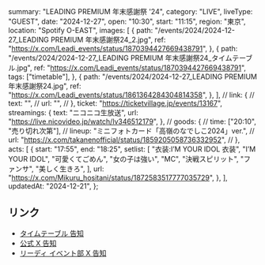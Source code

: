   summary: "LEADING PREMIUM 年末感謝祭 '24",
  category: "LIVE",
  liveType: "GUEST",
  date: "2024-12-27",
  open: "10:30",
  start: "11:15",
  region: "東京",
  location: "Spotify O-EAST",
  images: [
    {
      path: "/events/2024/2024-12-27_LEADING PREMIUM 年末感謝祭24_2.jpg",
      ref: "https://x.com/Leadi_events/status/1870394427669438791",
    },
    {
      path: "/events/2024/2024-12-27_LEADING PREMIUM 年末感謝祭24_タイムテーブル.jpg",
      ref: "https://x.com/Leadi_events/status/1870394427669438791",
      tags: ["timetable"],
    },
    {
      path: "/events/2024/2024-12-27_LEADING PREMIUM 年末感謝祭24.jpg",
      ref: "https://x.com/Leadi_events/status/1861364284304814358",
    },
  ],
  // link: {
  //   text: "",
  //   url: "",
  // },
  ticket: "https://ticketvillage.jp/events/13167",
  streamings: {
    text: "ニコニコ生放送",
    url: "https://live.nicovideo.jp/watch/lv346512179",
  },
  // goods: {
  //   time: ["20:10", "売り切れ次第"],
  //   lineup: "ミニフォトカード「高嶺のなでしこ2024」ver.",
  //   url: "https://x.com/takanenofficial/status/1859205058736332952",
  // },
  acts: [
    {
      start: "17:55",
      end: "18:25",
      setlist: [
        "衣装:I’M YOUR IDOL 衣装",
        "I’M YOUR IDOL",
        "可愛くてごめん",
        "女の子は強い",
        "MC",
        "決戦スピリット",
        "ファンサ",
        "美しく生きろ",
      ],
      url: "https://x.com/Mikuru_hositani/status/1872583517777035729",
    },
  ],
  updatedAt: "2024-12-21",
};

## リンク

- [タイムテーブル 告知](https://x.com/Leadi_events/status/1870394427669438791)
- [公式 X 告知](https://x.com/takanenofficial/status/1862451439957942763)
- [リーディ イベント部 X 告知](https://x.com/Leadi_events/status/1861364284304814358)
